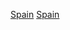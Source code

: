 {{Portal box|西班牙|體育運動}}
{{Year by category
|m=2
|c=0
|d=1
|y=5
|cat=西班牙體育
|sortkey=體育
|parent=各年份西班牙體育
|subcat=2015年西班牙
}}

[[Category:2015年各國體育|Spain]]
[[Category:2015年歐洲體育|Spain]]